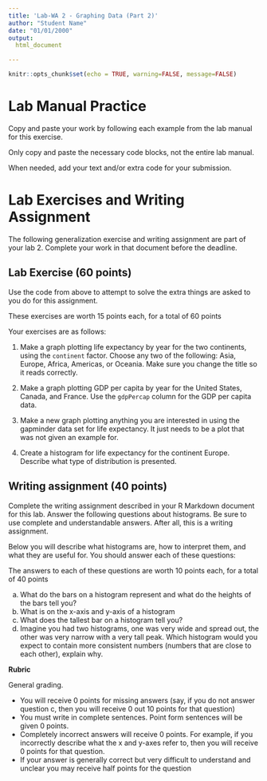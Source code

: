 ```yaml
---
title: 'Lab-WA 2 - Graphing Data (Part 2)'
author: "Student Name"
date: "01/01/2000"
output: 
  html_document

---
```


```r
knitr::opts_chunk$set(echo = TRUE, warning=FALSE, message=FALSE)
```

# Lab Manual Practice

Copy and paste your work by following each example from the lab manual for this exercise. 

Only copy and paste the necessary code blocks, not the entire lab manual. 

When needed, add your text and/or extra code for your submission.

# Lab Exercises and Writing Assignment

The following generalization exercise and writing assignment are part of your lab 2. Complete your work in that document before the deadline.


## Lab Exercise (60 points)

Use the code from above to attempt to solve the extra things are asked to you do for this assignment. 

These exercises are worth 15 points each, for a total of 60 points

Your exercises are as follows:

1. Make a graph plotting life expectancy by year for the two continents, using the `continent` factor. Choose any two of the following: Asia, Europe, Africa, Americas, or Oceania. Make sure you change the title so it reads correctly.

2. Make a graph plotting GDP per capita by year for the United States, Canada, and France. Use the `gdpPercap` column for the GDP per capita data.

3. Make a new graph plotting anything you are interested in using the gapminder data set for life expectancy. It just needs to be a plot that was  not given an example for.

4. Create a histogram for life expectancy for the continent Europe. Describe what type of distribution is presented.



## Writing assignment (40 points)


Complete the writing assignment described in your R Markdown document for this lab. Answer the following questions about histograms. Be sure to use complete and understandable answers. After all, this is a writing assignment. 

Below you will describe what histograms are, how to interpret them, and what they are useful for. You should answer each of these questions:

The answers to each of these questions are worth 10 points each, for a total of 40 points

a. What do the bars on a histogram represent and what do the heights of the bars tell you?
b. What is on the x-axis and y-axis of a histogram
c. What does the tallest bar on a histogram tell you?
d. Imagine you had two histograms, one was very wide and spread out, the other was very narrow with a very tall peak. Which histogram would you expect to contain more consistent numbers (numbers that are close to each other), explain why.

**Rubric**

General grading. 

- You will receive 0 points for missing answers (say, if you do not answer question c, then you will receive 0 out 10 points for that question)
- You must write in complete sentences. Point form sentences will be given 0 points.
- Completely incorrect answers will receive 0 points. For example, if you incorrectly describe what the x and y-axes refer to, then you will receive 0 points for that question.
- If your answer is generally correct but very difficult to understand and unclear you may receive half points for the question

